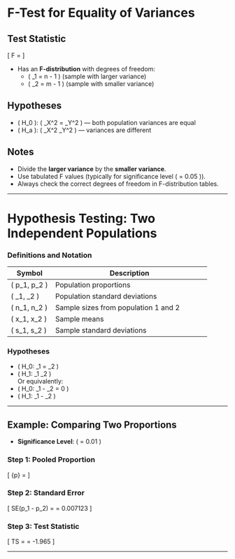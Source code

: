 # F-Test for Equality of Variances

## Test Statistic

\[
F = \frac{S_X^2}{S_Y^2}
\]

- Has an **F-distribution** with degrees of freedom:
  - \( \nu_1 = n - 1 \) (sample with larger variance)
  - \( \nu_2 = m - 1 \) (sample with smaller variance)

## Hypotheses

- \( H_0 \): \( \sigma_X^2 = \sigma_Y^2 \) — both population variances are equal  
- \( H_a \): \( \sigma_X^2 \neq \sigma_Y^2 \) — variances are different

## Notes

- Divide the **larger variance** by the **smaller variance**.
- Use tabulated F values (typically for significance level \( \alpha = 0.05 \)).
- Always check the correct degrees of freedom in F-distribution tables.

---


# Hypothesis Testing: Two Independent Populations

### Definitions and Notation

| Symbol       | Description                                   |
|--------------|-----------------------------------------------|
| \( p_1, p_2 \)   | Population proportions                        |
| \( \sigma_1, \sigma_2 \) | Population standard deviations               |
| \( n_1, n_2 \)   | Sample sizes from population 1 and 2          |
| \( x_1, x_2 \)   | Sample means                                   |
| \( s_1, s_2 \)   | Sample standard deviations                     |

### Hypotheses

- \( H_0: \pi_1 = \pi_2 \)  
- \( H_1: \pi_1 \neq \pi_2 \)  
  Or equivalently:  
- \( H_0: \pi_1 - \pi_2 = 0 \)  
- \( H_1: \pi_1 - \pi_2 \neq 0 \)

---

## Example: Comparing Two Proportions

- **Significance Level**: \( \alpha = 0.01 \)

### Step 1: Pooled Proportion

\[
\bar{p} = \frac{29 + 62}{1110 + 1553} \approx 0.0331
\]

### Step 2: Standard Error

\[
SE(p_1 - p_2) = \sqrt{ \bar{p}(1 - \bar{p}) \left( \frac{1}{n_1} + \frac{1}{n_2} \right) } = 0.007123
\]

### Step 3: Test Statistic

\[
TS = \frac{(p_1 - p_2) - 0}{SE(p_1 - p_2)} = -1.965
\]

---
